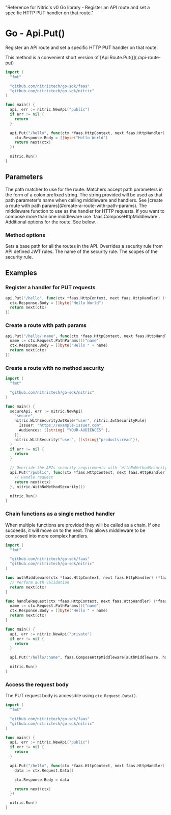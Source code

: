   "Reference for Nitric's v0 Go library - Register an API route and set a specific HTTP PUT handler on that route."

# Go - Api.Put()

Register an API route and set a specific HTTP PUT handler on that route.

<Note>
  This method is a convenient short version of
  [Api.Route.Put()](./api-route-put)
</Note>

```go
import (
  "fmt"

  "github.com/nitrictech/go-sdk/faas"
  "github.com/nitrictech/go-sdk/nitric"
)

func main() {
  api, err := nitric.NewApi("public")
  if err != nil {
    return
  }

  api.Put("/hello", func(ctx *faas.HttpContext, next faas.HttpHandler) (*faas.HttpContext, error) {
    ctx.Response.Body = []byte("Hello World")
    return next(ctx)
  })

  nitric.Run()
}
```

## Parameters

<Properties>
  <Property name="match" required type="string">
    The path matcher to use for the route. Matchers accept path parameters in
    the form of a colon prefixed string. The string provided will be used as
    that path parameter's name when calling middleware and handlers. See [create
    a route with path params](#create-a-route-with-path-params).
  </Property>
  <Property name="middleware" required type="HttpMiddleware">
    The middleware function to use as the handler for HTTP requests. If you want
    to compose more than one middleware use `faas.ComposeHttpMiddleware`.
  </Property>
  <Property name="options" type="...MethodOption">
    Additional options for the route. See below.
  </Property>
</Properties>

### Method options

<Properties>
  <Property name="WithNoMethodSecurity()" type="MethodOption">
    Sets a base path for all the routes in the API.
  </Property>
  <Property name="WithMethodSecurity()" type="MethodOption">
    Overrides a security rule from API defined JWT rules.
    <Properties nested>
      <Property name="name" required type="string">
        The name of the security rule.
      </Property>
      <Property name="scopes" required type="[]string">
        The scopes of the security rule.
      </Property>
    </Properties>
  </Property>
</Properties>

## Examples

### Register a handler for PUT requests

```go
api.Put("/hello", func(ctx *faas.HttpContext, next faas.HttpHandler) (*faas.HttpContext, error) {
  ctx.Response.Body = []byte("Hello World")
  return next(ctx)
})
```

### Create a route with path params

```go
api.Put("/hello/:name", func(ctx *faas.HttpContext, next faas.HttpHandler) (*faas.HttpContext, error) {
  name := ctx.Request.PathParams()["name"]
  ctx.Response.Body = []byte("Hello " + name)
  return next(ctx)
})
```

### Create a route with no method security

```go
import (
  "fmt"

  "github.com/nitrictech/go-sdk/nitric"
)

func main() {
  secureApi, err := nitric.NewApi(
    "secure",
    nitric.WithSecurityJwtRule("user", nitric.JwtSecurityRule{
      Issuer: "https://example-issuer.com",
      Audiences: []string{ "YOUR-AUDIENCES" },
    }),
    nitric.WithSecurity("user", []string{"products:read"}),
  )
  if err != nil {
    return
  }

  // Override the APIs security requirements with `WithNoMethodSecurity()`
  api.Put("/public", func(ctx *faas.HttpContext, next faas.HttpHandler) (*faas.HttpContext, error) {
    // Handle request
    return next(ctx)
  }, nitric.WithNoMethodSecurity())

  nitric.Run()
}
```

### Chain functions as a single method handler

When multiple functions are provided they will be called as a chain. If one succeeds, it will move on to the next. This allows middleware to be composed into more complex handlers.

```go
import (
  "fmt"

  "github.com/nitrictech/go-sdk/faas"
  "github.com/nitrictech/go-sdk/nitric"
)

func authMiddleware(ctx *faas.HttpContext, next faas.HttpHandler) (*faas.HttpContext, error) {
  // Perform auth validation
  return next(ctx)
}

func handleRequest(ctx *faas.HttpContext, next faas.HttpHandler) (*faas.HttpContext, error) {
  name := ctx.Request.PathParams()["name"]
  ctx.Response.Body = []byte("Hello " + name)
  return next(ctx)
}

func main() {
  api, err := nitric.NewApi("private")
  if err != nil {
    return
  }

  api.Put("/hello/:name", faas.ComposeHttpMiddleware(authMiddleware, handleRequest))

  nitric.Run()
}
```

### Access the request body

The PUT request body is accessible using `ctx.Request.Data()`.

```go
import (
  "fmt"

  "github.com/nitrictech/go-sdk/faas"
  "github.com/nitrictech/go-sdk/nitric"
)

func main() {
  api, err := nitric.NewApi("public")
  if err != nil {
    return
  }

  api.Put("/hello", func(ctx *faas.HttpContext, next faas.HttpHandler) (*faas.HttpContext, error) {
    data := ctx.Request.Data()

    ctx.Response.Body = data

    return next(ctx)
  })

  nitric.Run()
}
```
